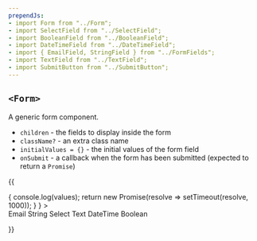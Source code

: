 ```yaml
---
prependJs:
- import Form from "../Form";
- import SelectField from "../SelectField";
- import BooleanField from "../BooleanField";
- import DateTimeField from "../DateTimeField";
- import { EmailField, StringField } from "../FormFields";
- import TextField from "../TextField";
- import SubmitButton from "../SubmitButton";
---
```


## `<Form>`

A generic form component.

* `children` - the fields to display inside the form
* `className?` - an extra class name
* `initialValues = {}` - the initial values of the form field
* `onSubmit` - a callback when the form has been submitted (expected to return a `Promise`)

{{
  <Form
    onSubmit={
      values => {
        console.log(values);
        return new Promise(resolve => setTimeout(resolve, 1000));
      }
    }
  >
    <div>
      <EmailField name="email">Email</EmailField>
      <StringField name="string">String</StringField>
      <SelectField
        name="select"
        options={[
          { value: 1, label: "One" },
          { value: 2, label: "Two" },
          { value: 3, label: "Three" }
        ]}
      >
        Select
      </SelectField>
      <TextField name="text">Text</TextField>
      <DateTimeField name="datetime">DateTime</DateTimeField>
      <BooleanField name="boolean">Boolean</BooleanField>
      <SubmitButton primary />
    </div>
  </Form>
}}
